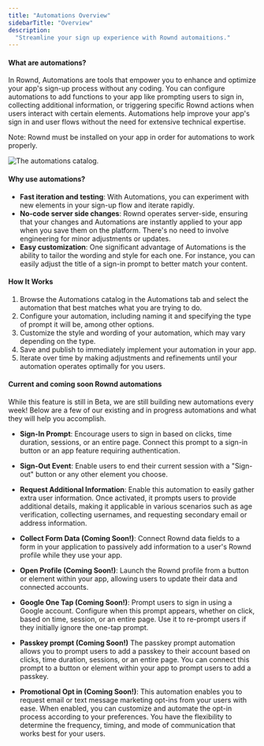```yaml
---
title: "Automations Overview"
sidebarTitle: "Overview"
description:
  "Streamline your sign up experience with Rownd automaitions."
---
```


#### What are automations? 

In Rownd, Automations are tools that empower you to enhance and optimize your app's sign-up process without any coding. You can configure automations to add functions to your app like prompting users to sign in, collecting additional information, or triggering specific Rownd actions when users interact with certain elements. Automations help improve your app's sign in and user flows without the need for extensive technical expertise.

<Info>
Note: Rownd must be installed on your app in order for automations to work properly.
</Info>

![The automations catalog.](/images/automation-catalog.png)

#### Why use automations?

- **Fast iteration and testing**: With Automations, you can experiment with new elements in your sign-up flow and iterate rapidly.
- **No-code server side changes**: Rownd operates server-side, ensuring that your changes and Automations are instantly applied to your app when you save them on the platform. There's no need to involve engineering for minor adjustments or updates.
- **Easy customization**: One significant advantage of Automations is the ability to tailor the wording and style for each one. For instance, you can easily adjust the title of a sign-in prompt to better match your content.


#### How It Works

1. Browse the Automations catalog in the Automations tab and select the automation that best matches what you are trying to do.
2. Configure your automation, including naming it and specifying the type of prompt it will be, among other options.
3. Customize the style and wording of your automation, which may vary depending on the type.
4. Save and publish to immediately implement your automation in your app.
5. Iterate over time by making adjustments and refinements until your automation operates optimally for you users.

#### Current and coming soon Rownd automations 

While this feature is still in Beta, we are still building new automations every week! Below are a few of our existing and in progress automations and what they will help you accomplish. 

* **Sign-In Prompt**: Encourage users to sign in based on clicks, time duration, sessions, or an entire page. Connect this prompt to a sign-in button or an app feature requiring authentication.

* **Sign-Out Event**: Enable users to end their current session with a "Sign-out" button or any other element you choose.

* **Request Additional Information**: Enable this automation to easily gather extra user information. Once activated, it prompts users to provide additional details, making it applicable in various scenarios such as age verification, collecting usernames, and requesting secondary email or address information. 

* **Collect Form Data (Coming Soon!)**: Connect Rownd data fields to a form in your application to passively add information to a user's Rownd profile while they use your app.

* **Open Profile (Coming Soon!)**: Launch the Rownd profile from a button or element within your app, allowing users to update their data and connected accounts.

* **Google One Tap (Coming Soon!)**: Prompt users to sign in using a Google account. Configure when this prompt appears, whether on click, based on time, session, or an entire page. Use it to re-prompt users if they initially ignore the one-tap prompt.

* **Passkey prompt (Coming Soon!)** The passkey prompt automation allows you to prompt users to add a passkey to their account based on clicks, time duration, sessions, or an entire page. You can connect this prompt to a button or element within your app to prompt users to add a passkey.

* **Promotional Opt in (Coming Soon!)**: This automation enables you to request email or text message marketing opt-ins from your users with ease. When enabled, you can customize and automate the opt-in process according to your preferences. You have the flexibility to determine the frequency, timing, and mode of communication that works best for your users.
